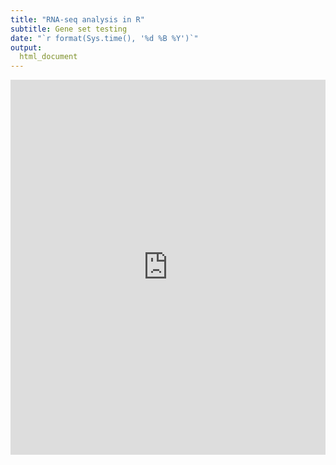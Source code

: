 ```yaml
---
title: "RNA-seq analysis in R"
subtitle: Gene set testing
date: "`r format(Sys.time(), '%d %B %Y')`"
output: 
  html_document
---
```


<iframe 
    src="https://docs.google.com/gview?url=https://raw.githubusercontent.com/mblue9/RNAseq-R_testing/master/slides/Gene_set_testing.pdf&embedded=true" 
    scrolling="yes" 
    style="width:100%; height:600px;" 
    frameborder="0">
</iframe>
